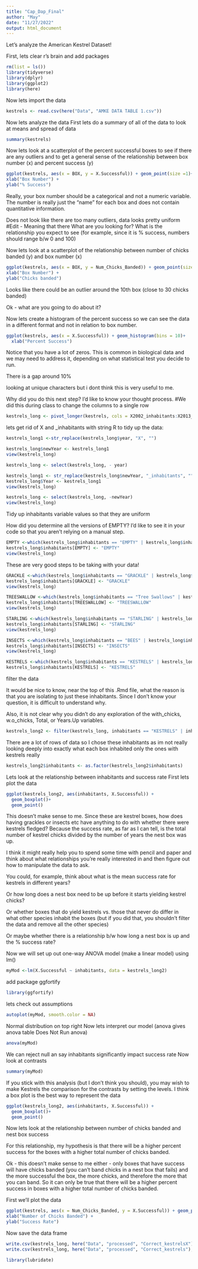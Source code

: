 ```yaml
---
title: "Cap_Dap_Final"
author: "May"
date: "11/27/2022"
output: html_document
---
```


Let's analyze the American Kestrel Dataset!

First, lets clear r's brain and add packages
```r
rm(list = ls())
library(tidyverse)
library(dplyr)
library(ggplot2)
library(here)
```
Now lets import the data
```r
kestrels <- read.csv(here("Data", "AMKE DATA TABLE 1.csv"))
```
Now lets analyze the data
First lets do a summary of all of the data to look at means and spread of data
```r
summary(kestrels)
```
Now lets look at a scatterplot of the percent successful boxes to see if there are any outliers and to get a general sense of the relationship between box number (x) and percent success (y)
```r
ggplot(kestrels, aes(x = BOX, y = X.Successful)) + geom_point(size =1)+
xlab("Box Number") +
ylab("% Success")
```
Really, your box number should be a categorical and not a numeric variable. The number is really just the "name" for each box and does not contain quantitative information. 

Does not look like there are too many outliers, data looks pretty uniform
#Edit - Meaning that there
What are you looking for? What is the relationship you expect to see (for example, since it is % success, numbers should range b/w 0 and 100)

Now lets look at a scatterplot of the relationship between number of chicks banded (y) and box number (x)
```r
ggplot(kestrels, aes(x = BOX, y = Num_Chicks_Banded)) + geom_point(size =1)+
xlab("Box Number") +
ylab("Chicks banded")
```
Looks like there could be an outlier around the 10th box (close to 30 chicks banded) 

Ok - what are you going to do about it?

Now lets create a histogram of the percent success so we can see the data in a different format and not in relation to box number.
```r
ggplot(kestrels, aes(x = X.Successful)) + geom_histogram(bins = 10)+
  xlab("Percent Success")
```
Notice that you have a lot of zeros. This is common in biological data and we may need to address it, depending on what statistical test you decide to run.

There is a gap around 10% 

looking at unique characters but i dont think this is very useful to me.


Why did you do this next step? I'd like to know your thought process. #We did this during class to change the columns to a single row

```r
kestrels_long <- pivot_longer(kestrels, cols = X2002_inhabitants:X2013_inhabitants, names_to = "year", values_to = "inhabitants")
```

lets get rid of X and _inhabitants with string R to tidy up the data:
```r
kestrels_long1 <-str_replace(kestrels_long$year, "X", "")

kestrels_long$newYear <- kestrels_long1
view(kestrels_long)
```
```r
kestrels_long <- select(kestrels_long, - year)
```
```r
kestrels_long1 <- str_replace(kestrels_long$newYear, "_inhabitants", "")
kestrels_long$Year <- kestrels_long1
view(kestrels_long)
```
```r
kestrels_long <- select(kestrels_long, -newYear)
view(kestrels_long)
```

Tidy up inhabitants variable values so that they are uniform

How did you determine all the versions of EMPTY? I'd like to see it in your code so that you aren't relying on a manual step.

```r
EMPTY <-which(kestrels_long$inhabitants == "EMPTY" | kestrels_long$inhabitants == "Empty" | kestrels_long$inhabitants == "empty" | kestrels_long$inhabitants == "FAILED" | kestrels_long$inhabitants == "failed" | kestrels_long$inhabitants == "Failed" | kestrels_long$inhabitants == "FAIL")
kestrels_long$inhabitants[EMPTY] <- "EMPTY"
view(kestrels_long)
```
These are very good steps to be taking with  your data!

```r
GRACKLE <-which(kestrels_long$inhabitants == "GRACKLE" | kestrels_long$inhabitants == "Grackle" | kestrels_long$inhabitants == "grackle" | kestrels_long$inhabitants == "GRACKLES" | kestrels_long$inhabitants == "Grackles" | kestrels_long$inhabitants == "grackles")
kestrels_long$inhabitants[GRACKLE] <- "GRACKLE"
view(kestrels_long)
```
```r
TREESWALLOW <-which(kestrels_long$inhabitants == "Tree Swallows" | kestrels_long$inhabitants == "TREE SWALLOW" )
kestrels_long$inhabitants[TREESWALLOW] <- "TREESWALLOW"
view(kestrels_long)
```
```r
STARLING <-which(kestrels_long$inhabitants == "STARLING" | kestrels_long$inhabitants == "STARLINGS" | kestrels_long$inhabitants == "Starling" | kestrels_long$inhabitants == "Starlings" | kestrels_long$inhabitants == "starlings" | kestrels_long$inhabitants == "starling")
kestrels_long$inhabitants[STARLING] <- "STARLING"
view(kestrels_long)
```
```r
INSECTS <-which(kestrels_long$inhabitants == "BEES" | kestrels_long$inhabitants == "Bees" | kestrels_long$inhabitants == "bees" | kestrels_long$inhabitants == "ANTS" | kestrels_long$inhabitants == "Ants" | kestrels_long$inhabitants == "ants")
kestrels_long$inhabitants[INSECTS] <- "INSECTS"
view(kestrels_long)
```

```r
KESTRELS <-which(kestrels_long$inhabitants == "KESTRELS" | kestrels_long$inhabitants == "Kestrels" | kestrels_long$inhabitants == "KESTREL" | kestrels_long$inhabitants == "FLEDGED" | kestrels_long$inhabitants == "Fledged" | kestrels_long$inhabitants == "fledged" | kestrels_long$inhabitants == "kestrels" )
kestrels_long$inhabitants[KESTRELS] <- "KESTRELS"
```
filter the data

It would be nice to know, near the top of this .Rmd file, what the reason is that you are isolating to just these inhabitants. Since I don't know your question, it is difficult to understand why.

Also, it is not clear why you didn't do any exploration of the with_chicks, w.o_chicks, Total, or Years.Up variables.
```r
kestrels_long2 <- filter(kestrels_long, inhabitants == "KESTRELS" | inhabitants == "INSECTS" | inhabitants == "STARLING" | inhabitants == "TREESWALLOW" | inhabitants == "GRACKLE" | inhabitants == "EMPTY")
```
There are a lot of rows of data so I chose these inhabitants as im not really looking deeply into exactly what each box inhabited only the ones with kestrels really 

```r
kestrels_long2$inhabitants <- as.factor(kestrels_long2$inhabitants)
```

Lets look at the relationship between inhabitants and success rate
First lets plot the data
```r
ggplot(kestrels_long2, aes(inhabitants, X.Successful)) + 
  geom_boxplot()+
  geom_point()
```
This doesn't make sense to me. Since these are kestrel boxes, how does having grackles or insects etc have anything to do with whether there were kestrels fledged? Because the success rate, as far as I can tell, is the total number of kestrel chicks divided by the number of years the nest box was up. 

I think it might really help you to spend some time with pencil and paper and think about what relationships you're really interested in and then figure out how to manipulate the data to ask.

You could, for example, think about what is the mean success rate for kestrels in different years?

Or how long does a nest box need to be up before it starts yielding kestrel chicks?

Or whether boxes that do yield kestrels vs. those that never do differ in what other species inhabit the boxes (but if you did that, you shouldn't filter the data and remove all the other species)

Or maybe whether there is a relationship b/w how long a nest box is up and the % success rate?

Now we will set up out one-way ANOVA model (make a linear model) using lm()
```r
myMod <-lm(X.Successful ~ inhabitants, data = kestrels_long2)
```
add package ggfortify
```r
library(ggfortify)
```
lets check out assumptions
```r
autoplot(myMod, smooth.color = NA)
```
Normal distribution on top right
Now lets interpret our model (anova gives anova table Does Not Run anova)
```r
anova(myMod)
```
We can reject null an say inhabitants significantly impact success rate
Now look at contrasts
```r
summary(myMod)
```
If you stick with this analysis (but I don't think you should), you may wish to make Kestrels the comparison for the contrasts by setting the levels.
I think a box plot is the best way to represent the data
```r
ggplot(kestrels_long2, aes(inhabitants, X.Successful)) + 
  geom_boxplot()+
  geom_point()
```

Now lets look at the relationship between number of chicks banded and nest box success

For this relationship, my hypothesis is that there will be a higher percent success for the boxes with a higher total number of chicks banded.

Ok - this doesn't make sense to me either - only boxes that have success will have chicks banded (you can't band chicks in a nest box that fails) and the more successful the box, the more chicks, and therefore the more that you can band. So it can only be true that there will be a higher percent success in boxes with a higher total number of chicks banded.

First we'll plot the data
```r
ggplot(kestrels, aes(x = Num_Chicks_Banded, y = X.Successful)) + geom_point(size =1)+
xlab("Number of Chicks Banded") +
ylab("Success Rate")
```

Now save the data frame
```r
write.csv(kestrels_long, here("Data", "processed", "Correct_kestrelsX"))
write.csv(kestrels_long, here("Data", "processed", "Correct_kestrels"), row.names = FALSE)
```


```r
library(lubridate)
```






